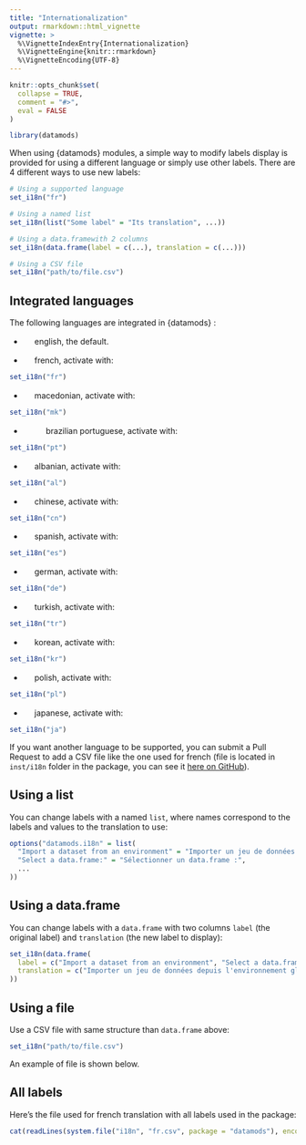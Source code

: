 ```yaml
---
title: "Internationalization"
output: rmarkdown::html_vignette
vignette: >
  %\VignetteIndexEntry{Internationalization}
  %\VignetteEngine{knitr::rmarkdown}
  %\VignetteEncoding{UTF-8}
---
```


```r
knitr::opts_chunk$set(
  collapse = TRUE,
  comment = "#>",
  eval = FALSE
)
```

```r
library(datamods)
```

When using {datamods} modules, a simple way to modify labels display is provided for using a different language or simply use other labels.
There are 4 different ways to use new labels:

```r
# Using a supported language
set_i18n("fr")

# Using a named list
set_i18n(list("Some label" = "Its translation", ...))

# Using a data.framewith 2 columns
set_i18n(data.frame(label = c(...), translation = c(...)))

# Using a CSV file
set_i18n("path/to/file.csv")
```


## Integrated languages

The following languages are integrated in {datamods} :

* ![](figures/i18n/gb.svg){height=16, style="height:16px"} english, the default.

* ![](figures/i18n/fr.svg){height=16, style="height:16px"} french, activate with:

```r
set_i18n("fr")
```

* ![](figures/i18n/mk.svg){height=16, style="height:16px"} macedonian, activate with:

```r
set_i18n("mk")
```

* ![](figures/i18n/br.svg){height=16, style="height:16px"} ![](figures/i18n/pt.svg){height=16, style="height:16px"} brazilian portuguese, activate with:

```r
set_i18n("pt")
```

* ![](figures/i18n/al.svg){height=16, style="height:16px"} albanian, activate with:

```r
set_i18n("al")
```

* ![](figures/i18n/cn.svg){height=16, style="height:16px"} chinese, activate with:

```r
set_i18n("cn")
```

* ![](figures/i18n/es.svg){height=16, style="height:16px"} spanish, activate with:

```r
set_i18n("es")
```

* ![](figures/i18n/de.svg){height=16, style="height:16px"} german, activate with:

```r
set_i18n("de")
```

* ![](figures/i18n/tr.svg){height=16, style="height:16px"} turkish, activate with:

```r
set_i18n("tr")
```

* ![](figures/i18n/kr.svg){height=16, style="height:16px"} korean, activate with:

```r
set_i18n("kr")
```

* ![](figures/i18n/pl.svg){height=16, style="height:16px"} polish, activate with:

```r
set_i18n("pl")
```

* ![](figures/i18n/ja.svg){height=16, style="height:16px"} japanese, activate with:

```r
set_i18n("ja")
```

If you want another language to be supported, you can submit a Pull Request to add a CSV file like the one used for french (file is located in `inst/i18n` folder in the package, you can see it [here on GitHub](https://github.com/dreamRs/datamods/blob/master/inst/i18n/fr.csv)).


## Using a list

You can change labels with a named `list`, where names correspond to the labels and values to the translation to use:

```r
options("datamods.i18n" = list(
  "Import a dataset from an environment" = "Importer un jeu de données depuis l'environnement global",
  "Select a data.frame:" = "Sélectionner un data.frame :",
  ...
))
```


## Using a data.frame

You can change labels with a `data.frame` with two columns `label` (the original label) and `translation` (the new label to display):

```r
set_i18n(data.frame(
  label = c("Import a dataset from an environment", "Select a data.frame:", ...),
  translation = c("Importer un jeu de données depuis l'environnement global", "Sélectionner un data.frame :", ...)
))
```


## Using a file

Use a CSV file with same structure than `data.frame` above:

```r
set_i18n("path/to/file.csv")
```

An example of file is shown below.


## All labels

Here's the file used for french translation with all labels used in the package:

```r
cat(readLines(system.file("i18n", "fr.csv", package = "datamods"), encoding = "UTF-8"), sep = '\n')
```




